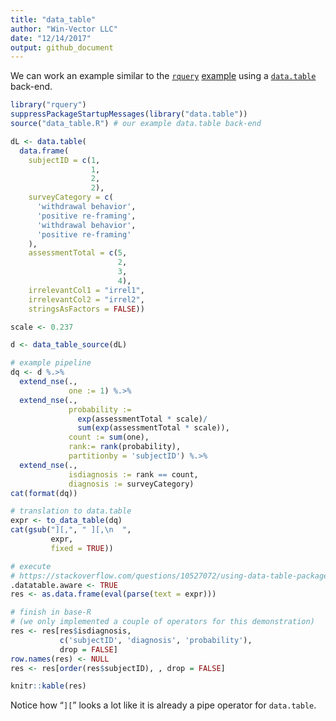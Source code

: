 ```yaml
---
title: "data_table"
author: "Win-Vector LLC"
date: "12/14/2017"
output: github_document
---
```


We can work an example similar to the [`rquery`](https://winvector.github.io/rquery/) [example](https://winvector.github.io/rquery/index.html) using a [`data.table`](http://r-datatable.com/) 
back-end.

```r
library("rquery")
suppressPackageStartupMessages(library("data.table"))
source("data_table.R") # our example data.table back-end

dL <- data.table(
  data.frame(
    subjectID = c(1,                   
                  1,
                  2,                   
                  2),
    surveyCategory = c(
      'withdrawal behavior',
      'positive re-framing',
      'withdrawal behavior',
      'positive re-framing'
    ),
    assessmentTotal = c(5,                 
                        2,
                        3,                  
                        4),
    irrelevantCol1 = "irrel1",
    irrelevantCol2 = "irrel2",
    stringsAsFactors = FALSE))

scale <- 0.237

d <- data_table_source(dL)

# example pipeline
dq <- d %.>%
  extend_nse(.,
             one := 1) %.>%
  extend_nse(.,
             probability :=
               exp(assessmentTotal * scale)/
               sum(exp(assessmentTotal * scale)),
             count := sum(one),
             rank:= rank(probability),
             partitionby = 'subjectID') %.>%
  extend_nse(.,
             isdiagnosis := rank == count,
             diagnosis := surveyCategory)
cat(format(dq))

# translation to data.table
expr <- to_data_table(dq)
cat(gsub("][,", " ][,\n  ", 
         expr, 
         fixed = TRUE))

# execute
# https://stackoverflow.com/questions/10527072/using-data-table-package-inside-my-own-package
.datatable.aware <- TRUE
res <- as.data.frame(eval(parse(text = expr)))

# finish in base-R 
# (we only implemented a couple of operators for this demonstration)
res <- res[res$isdiagnosis, 
           c('subjectID', 'diagnosis', 'probability'),
           drop = FALSE]
row.names(res) <- NULL
res <- res[order(res$subjectID), , drop = FALSE]

knitr::kable(res)
```

Notice how "`][`" looks a lot like it is already a pipe operator for `data.table`.

